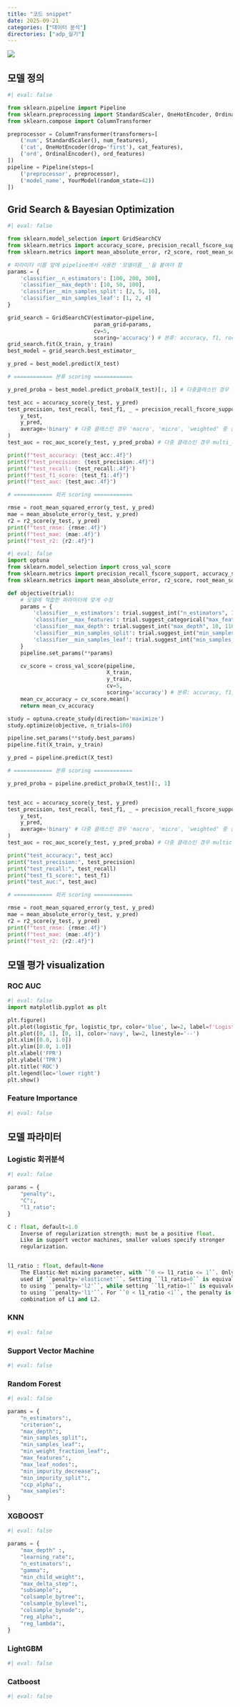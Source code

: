 ```yaml
---
title: "코드 snippet"
date: 2025-09-21
categories: ["데이터 분석"]
directories: ["adp_실기"]
---
```


![](/img/stat-thumb.jpg){.post-thumbnail}

## 모델 정의

```python
#| eval: false

from sklearn.pipeline import Pipeline
from sklearn.preprocessing import StandardScaler, OneHotEncoder, OrdinalEncoder
from sklearn.compose import ColumnTransformer

preprocessor = ColumnTransformer(transformers=[
    ('num', StandardScaler(), num_features),
    ('cat', OneHotEncoder(drop='first'), cat_features),
    ('ord', OrdinalEncoder(), ord_features)
])
pipeline = Pipeline(steps=[
    ('preprocessor', preprocessor),
    ('model_name', YourModel(random_state=42))
])
```

## Grid Search & Bayesian Optimization

```python
#| eval: false

from sklearn.model_selection import GridSearchCV
from sklearn.metrics import accuracy_score, precision_recall_fscore_support, roc_auc_score
from sklearn.metrics import mean_absolute_error, r2_score, root_mean_squared_error

# 파라미터 이름 앞에 pipeline에서 사용한 '모델이름__'을 붙여야 함
params = {
    'classifier__n_estimators': [100, 200, 300],
    'classifier__max_depth': [10, 50, 100],
    'classifier__min_samples_split': [2, 5, 10],
    'classifier__min_samples_leaf': [1, 2, 4]
}

grid_search = GridSearchCV(estimator=pipeline, 
                           param_grid=params, 
                           cv=5, 
                           scoring='accuracy') # 분류: accuracy, f1, roc_auc, f1_macro, roc_auc_ovr, roc_auc_ovo, 회귀: neg_root_mean_squared_error, r2, neg_mean_absolute_error
grid_search.fit(X_train, y_train)
best_model = grid_search.best_estimator_

y_pred = best_model.predict(X_test)

# ============ 분류 scoring ============

y_pred_proba = best_model.predict_proba(X_test)[:, 1] # 다중클래스인 경우 [:, 1] 제거

test_acc = accuracy_score(y_test, y_pred)
test_precision, test_recall, test_f1, _ = precision_recall_fscore_support(
    y_test, 
    y_pred, 
    average='binary' # 다중 클래스인 경우 'macro', 'micro', 'weighted' 중 선택
)
test_auc = roc_auc_score(y_test, y_pred_proba) # 다중 클래스인 경우 multi_class='ovo', 'ovr' 중 선택

print(f"test_accuracy: {test_acc:.4f}")
print(f"test_precision: {test_precision:.4f}")
print(f"test_recall: {test_recall:.4f}")
print(f"test_f1_score: {test_f1:.4f}")
print(f"test_auc: {test_auc:.4f}")

# ============ 회귀 scoring ============

rmse = root_mean_squared_error(y_test, y_pred)
mae = mean_absolute_error(y_test, y_pred)
r2 = r2_score(y_test, y_pred)
print(f"test_rmse: {rmse:.4f}")
print(f"test_mae: {mae:.4f}")
print(f"test_r2: {r2:.4f}")
```

```python
#| eval: false
import optuna
from sklearn.model_selection import cross_val_score
from sklearn.metrics import precision_recall_fscore_support, accuracy_score, roc_auc_score
from sklearn.metrics import mean_absolute_error, r2_score, root_mean_squared_error

def objective(trial):
    # 모델에 적합한 파라미터에 맞게 수정
    params = {
        'classifier__n_estimators': trial.suggest_int("n_estimators", 100, 500, 100),
        'classifier__max_features': trial.suggest_categorical("max_features", ['sqrt', 'log2']),
        'classifier__max_depth': trial.suggest_int("max_depth", 10, 110, 20),
        'classifier__min_samples_split': trial.suggest_int("min_samples_split", 2, 10, 2),
        'classifier__min_samples_leaf': trial.suggest_int("min_samples_leaf", 1, 4, 1)
    }
    pipeline.set_params(**params)

    cv_score = cross_val_score(pipeline,
                               X_train,
                               y_train,
                               cv=5,
                               scoring='accuracy') # 분류: accuracy, f1, roc_auc, f1_macro, roc_auc_ovr, roc_auc_ovo, 회귀: neg_root_mean_squared_error, r2, neg_mean_absolute_error
    mean_cv_accuracy = cv_score.mean()
    return mean_cv_accuracy

study = optuna.create_study(direction='maximize')
study.optimize(objective, n_trials=100)

pipeline.set_params(**study.best_params)
pipeline.fit(X_train, y_train)

y_pred = pipeline.predict(X_test)

# ============ 분류 scoring ============

y_pred_proba = pipeline.predict_proba(X_test)[:, 1]


test_acc = accuracy_score(y_test, y_pred)
test_precision, test_recall, test_f1, _ = precision_recall_fscore_support(
    y_test, 
    y_pred, 
    average='binary' # 다중 클래스인 경우 'macro', 'micro', 'weighted' 중 선택해서 사용
)
test_auc = roc_auc_score(y_test, y_pred_proba) # 다중 클래스인 경우 multiclass='ovo', 'ovr' 중 선택해서 사용

print("test_accuracy:", test_acc)
print("test_precision:", test_precision)
print("test_recall:", test_recall)
print("test_f1_score:", test_f1)
print("test_auc:", test_auc)

# ============ 회귀 scoring ============

rmse = root_mean_squared_error(y_test, y_pred)
mae = mean_absolute_error(y_test, y_pred)
r2 = r2_score(y_test, y_pred)
print(f"test_rmse: {rmse:.4f}")
print(f"test_mae: {mae:.4f}")
print(f"test_r2: {r2:.4f}")
```

## 모델 평가 visualization

### ROC AUC

```python
#| eval: false
import matplotlib.pyplot as plt

plt.figure()
plt.plot(logistic_fpr, logistic_tpr, color='blue', lw=2, label=f'Logistic (AUC = {logistic_roc_auc:.2f})')
plt.plot([0, 1], [0, 1], color='navy', lw=2, linestyle='--')
plt.xlim([0.0, 1.0])
plt.ylim([0.0, 1.0])
plt.xlabel('FPR')
plt.ylabel('TPR')
plt.title('ROC')
plt.legend(loc='lower right')
plt.show()
```

### Feature Importance

```python
#| eval: false

```

## 모델 파라미터

### Logistic 회귀분석

```python
#| eval: false

params = {
    "penalty":, 
    "C":, 
    "l1_ratio":
}

C : float, default=1.0
    Inverse of regularization strength; must be a positive float.
    Like in support vector machines, smaller values specify stronger
    regularization.


l1_ratio : float, default=None
    The Elastic-Net mixing parameter, with ``0 <= l1_ratio <= 1``. Only
    used if ``penalty='elasticnet'``. Setting ``l1_ratio=0`` is equivalent
    to using ``penalty='l2'``, while setting ``l1_ratio=1`` is equivalent
    to using ``penalty='l1'``. For ``0 < l1_ratio <1``, the penalty is a
    combination of L1 and L2.
```

### KNN

```python
#| eval: false

```

### Support Vector Machine

```python
#| eval: false

```

### Random Forest

```python
#| eval: false

params = {
    "n_estimators":,
    "criterion":,
    "max_depth":,
    "min_samples_split":,
    "min_samples_leaf":,
    "min_weight_fraction_leaf":,
    "max_features":,
    "max_leaf_nodes":,
    "min_impurity_decrease":,
    "min_impurity_split":,
    "ccp_alpha":,
    "max_samples":
}
```

### XGBOOST

```python
#| eval: false

params = {
    "max_depth" :,
    "learning_rate":,
    "n_estimators":,
    "gamma":,
    "min_child_weight":,
    "max_delta_step":,
    "subsample":,
    "colsample_bytree":,
    "colsample_bylevel":,
    "colsample_bynode":,
    "reg_alpha":,
    "reg_lambda":,
}
```

### LightGBM

```python
#| eval: false

```

### Catboost


```python
#| eval: false

```

